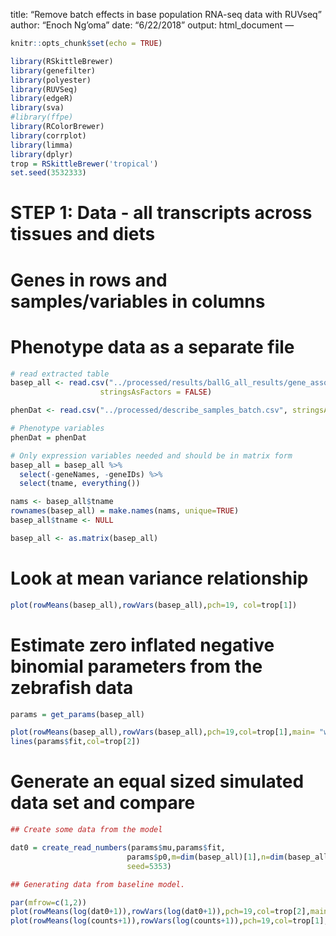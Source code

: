 title: "Remove batch effects in base population RNA-seq data with RUVseq"
author: "Enoch Ng'oma"
date: "6/22/2018"
output: html_document
---

```r
knitr::opts_chunk$set(echo = TRUE)

library(RSkittleBrewer)
library(genefilter)
library(polyester)
library(RUVSeq)
library(edgeR)
library(sva)
#library(ffpe)
library(RColorBrewer)
library(corrplot)
library(limma)
library(dplyr)
trop = RSkittleBrewer('tropical')
set.seed(3532333)
```

# STEP 1: Data - all transcripts across tissues and diets
# Genes in rows and samples/variables in columns
# Phenotype data as a separate file

```r
# read extracted table
basep_all <- read.csv("../processed/results/ballG_all_results/gene_associated_texpr.csv",
                    stringsAsFactors = FALSE)

phenDat <- read.csv("../processed/describe_samples_batch.csv", stringsAsFactors = FALSE)
```

```r
# Phenotype variables 
phenDat = phenDat 

# Only expression variables needed and should be in matrix form
basep_all = basep_all %>%
  select(-geneNames, -geneIDs) %>%
  select(tname, everything())

nams <- basep_all$tname
rownames(basep_all) = make.names(nams, unique=TRUE) 
basep_all$tname <- NULL

basep_all <- as.matrix(basep_all)
```

# Look at mean variance relationship

```r

plot(rowMeans(basep_all),rowVars(basep_all),pch=19, col=trop[1])
```

# Estimate zero inflated negative binomial parameters from the zebrafish data

```r
params = get_params(basep_all)

plot(rowMeans(basep_all),rowVars(basep_all),pch=19,col=trop[1],main= "w/fit")
lines(params$fit,col=trop[2])
```

# Generate an equal sized simulated data set and compare

```r
## Create some data from the model

dat0 = create_read_numbers(params$mu,params$fit,
                          params$p0,m=dim(basep_all)[1],n=dim(basep_all)[2],
                          seed=5353)

## Generating data from baseline model.

par(mfrow=c(1,2))
plot(rowMeans(log(dat0+1)),rowVars(log(dat0+1)),pch=19,col=trop[2],main="simulated data",xlim=c(0,15),xlab="Mean(Count)", ylab="Var(Count)")
plot(rowMeans(log(counts+1)),rowVars(log(counts+1)),pch=19,col=trop[1],main="zebrafish data",xlim=c(0,15),xlab="Mean(Count)", ylab="Var(Count)")
```





